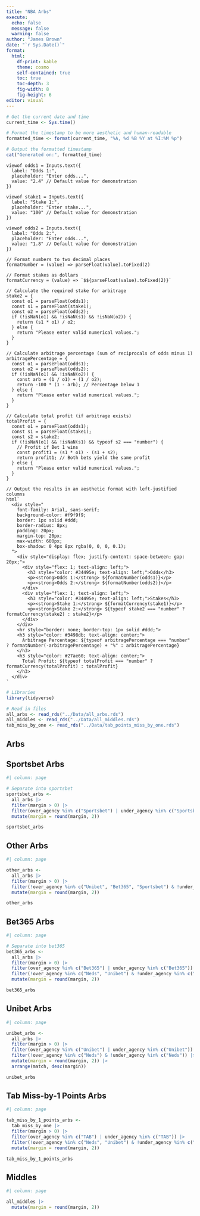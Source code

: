 ```yaml
---
title: "NBA Arbs"
execute:
  echo: false
  message: false
  warning: false
author: "James Brown"
date: "`r Sys.Date()`"
format:
  html:
    df-print: kable
    theme: cosmo
    self-contained: true
    toc: true
    toc-depth: 3
    fig-width: 8
    fig-height: 6
editor: visual
---
```


```r
# Get the current date and time
current_time <- Sys.time()

# Format the timestamp to be more aesthetic and human-readable
formatted_time <- format(current_time, "%A, %d %B %Y at %I:%M %p")

# Output the formatted timestamp
cat("Generated on:", formatted_time)
```

```ojs
viewof odds1 = Inputs.text({
  label: "Odds 1:",
  placeholder: "Enter odds...",
  value: "2.4" // Default value for demonstration
})

viewof stake1 = Inputs.text({
  label: "Stake 1:",
  placeholder: "Enter stake...",
  value: "100" // Default value for demonstration
})

viewof odds2 = Inputs.text({
  label: "Odds 2:",
  placeholder: "Enter odds...",
  value: "1.8" // Default value for demonstration
})

// Format numbers to two decimal places
formatNumber = (value) => parseFloat(value).toFixed(2)

// Format stakes as dollars
formatCurrency = (value) => `$${parseFloat(value).toFixed(2)}`

// Calculate the required stake for arbitrage
stake2 = {
  const o1 = parseFloat(odds1);
  const s1 = parseFloat(stake1);
  const o2 = parseFloat(odds2);
  if (!isNaN(o1) && !isNaN(s1) && !isNaN(o2)) {
    return (s1 * o1) / o2;
  } else {
    return "Please enter valid numerical values.";
  }
}

// Calculate arbitrage percentage (sum of reciprocals of odds minus 1)
arbitragePercentage = {
  const o1 = parseFloat(odds1);
  const o2 = parseFloat(odds2);
  if (!isNaN(o1) && !isNaN(o2)) {
    const arb = (1 / o1) + (1 / o2);
    return -100 * (1 - arb); // Percentage below 1
  } else {
    return "Please enter valid numerical values.";
  }
}

// Calculate total profit (if arbitrage exists)
totalProfit = {
  const o1 = parseFloat(odds1);
  const s1 = parseFloat(stake1);
  const s2 = stake2;
  if (!isNaN(o1) && !isNaN(s1) && typeof s2 === "number") {
    // Profit if Bet 1 wins
    const profit1 = (s1 * o1) - (s1 + s2);
    return profit1; // Both bets yield the same profit
  } else {
    return "Please enter valid numerical values.";
  }
}

// Output the results in an aesthetic format with left-justified columns
html`
  <div style="
    font-family: Arial, sans-serif;
    background-color: #f9f9f9;
    border: 1px solid #ddd;
    border-radius: 8px;
    padding: 20px;
    margin-top: 20px;
    max-width: 600px;
    box-shadow: 0 4px 8px rgba(0, 0, 0, 0.1);
  ">
    <div style="display: flex; justify-content: space-between; gap: 20px;">
      <div style="flex: 1; text-align: left;">
        <h3 style="color: #34495e; text-align: left;">Odds</h3>
        <p><strong>Odds 1:</strong> ${formatNumber(odds1)}</p>
        <p><strong>Odds 2:</strong> ${formatNumber(odds2)}</p>
      </div>
      <div style="flex: 1; text-align: left;">
        <h3 style="color: #34495e; text-align: left;">Stakes</h3>
        <p><strong>Stake 1:</strong> ${formatCurrency(stake1)}</p>
        <p><strong>Stake 2:</strong> ${typeof stake2 === "number" ? formatCurrency(stake2) : stake2}</p>
      </div>
    </div>
    <hr style="border: none; border-top: 1px solid #ddd;">
    <h3 style="color: #3498db; text-align: center;">
      Arbitrage Percentage: ${typeof arbitragePercentage === "number" ? formatNumber(-arbitragePercentage) + "%" : arbitragePercentage}
    </h3>
    <h3 style="color: #27ae60; text-align: center;">
      Total Profit: ${typeof totalProfit === "number" ? formatCurrency(totalProfit) : totalProfit}
    </h3>
  </div>
`
```

```r
# Libraries
library(tidyverse)

# Read in files
all_arbs <- read_rds("../Data/all_arbs.rds")
all_middles <- read_rds("../Data/all_middles.rds")
tab_miss_by_one <- read_rds("../Data/tab_points_miss_by_one.rds")
```

:::: panel-tabset
## Arbs

::: panel-tabset

## Sportsbet Arbs

```r
#| column: page

# Separate into sportsbet
sportsbet_arbs <-
  all_arbs |>
  filter(margin > 0) |> 
  filter(over_agency %in% c("Sportsbet") | under_agency %in% c("Sportsbet")) |> 
  mutate(margin = round(margin, 2))

sportsbet_arbs
```

## Other Arbs

```r
#| column: page

other_arbs <-
  all_arbs |>
  filter(margin > 0) |> 
  filter(!over_agency %in% c("Unibet", "Bet365", "Sportsbet") & !under_agency %in% c("Unibet", "Bet365", "Sportsbet")) |> 
  mutate(margin = round(margin, 2))

other_arbs
```


## Bet365 Arbs

```r
#| column: page

# Separate into bet365
bet365_arbs <-
  all_arbs |>
  filter(margin > 0) |> 
  filter(over_agency %in% c("Bet365") | under_agency %in% c("Bet365")) |> 
  filter(!over_agency %in% c("Neds", "Unibet") & !under_agency %in% c("Neds", "Unibet")) |> 
  mutate(margin = round(margin, 2))

bet365_arbs
```

## Unibet Arbs

```r
#| column: page

unibet_arbs <-
  all_arbs |>
  filter(margin > 0) |> 
  filter(over_agency %in% c("Unibet") | under_agency %in% c("Unibet")) |> 
  filter(!over_agency %in% c("Neds") & !under_agency %in% c("Neds")) |> 
  mutate(margin = round(margin, 2)) |> 
  arrange(match, desc(margin))

unibet_arbs
```

## Tab Miss-by-1 Points Arbs

```r
#| column: page

tab_miss_by_1_points_arbs <-
  tab_miss_by_one |>
  filter(margin > 0) |> 
  filter(over_agency %in% c("TAB") | under_agency %in% c("TAB")) |> 
  filter(!over_agency %in% c("Neds", "Unibet") & !under_agency %in% c("Neds", "Unibet")) |> 
  mutate(margin = round(margin, 2))

tab_miss_by_1_points_arbs
```
:::

## Middles

```r
#| column: page

all_middles |> 
  mutate(margin = round(margin, 2))
```
::::
